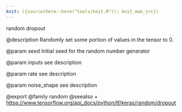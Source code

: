 ```yaml
---
knit: ({source(here::here("tools/knit.R")); knit_man_src})
---
```

random dropout

@description
Randomly set some portion of values in the tensor to 0.

@param seed
Initial seed for the random number generator

@param inputs
see description

@param rate
see description

@param noise_shape
see description

@export
@family random
@seealso
+ <https://www.tensorflow.org/api_docs/python/tf/keras/random/dropout>
